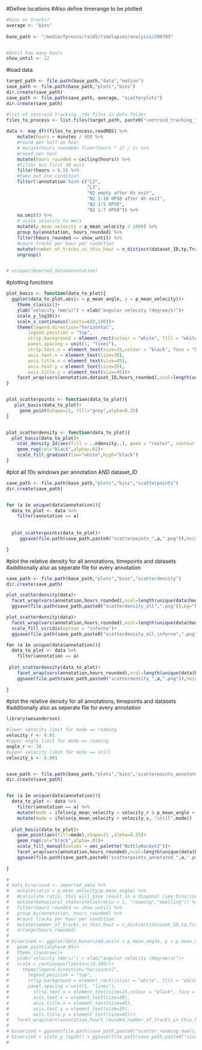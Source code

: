   
#Define locations
#Also define timerange to be plotted
```r
#bins or tracks?
average <- "bins"
  
base_path <- "/media/fpreuss/raid5/timelapses/analysis/200703"


#Until how many hours
show_until <- 12

```

#load data
```r

target_path <- file.path(base_path,"data","motion")
save_path <- file.path(base_path,"plots","bins")
dir.create(save_path)
save_path <- file.path(save_path, average, "scatterplots")
dir.create(save_path)

#list of centroid tracking .rds files in data folder
files_to_process <- list.files(target_path, paste0("centroid_tracking_",average,".rds"),full.names = TRUE, ignore.case = TRUE)
  
data <- map_dfr(files_to_process,readRDS) %>%
    mutate(hours = minutes / 60) %>%
    #round per half an hour
    # mutate(hours_rounded= floor(hours * 2) / 2) %>%
    #round per hour
    mutate(hours_rounded = ceiling(hours)) %>%
    #filter out first 30 mins
    filter(hours > 0.5) %>%
    #take out one condition
    filter(!annotation %in% c("L2",
                              "L3",
                              "N2 empty after 6h exit",
                              "N2 1:10 OP50 after 6h exit",
                              "N2 1:5 OP50",
                              "N2 1:7 OP50")) %>%
    na.omit() %>%
    # scale velocity to mm/s
    mutate(p_mean_velocity = p_mean_velocity / 1000) %>%
    group_by(annotation, hours_rounded) %>%
    filter(hours_rounded <= show_until) %>%
    #count tracks per hour per condition
    mutate(number_of_tracks_in_this_hour = n_distinct(dataset_ID,tp,TrackID)) %>%
    ungroup()


# unique(imported_data$annotation)


```

#plotting functions
```r

plot_basis <- function(data_to_plot){
  ggplot(data_to_plot,aes(x = p_mean_angle, y = p_mean_velocity))+
    theme_classic()+
    ylab("velocity (mm/s)") + xlab("angular velocity (degree/s)")+
    scale_y_log10()+
    scale_x_continuous(limits=c(0,180))+
    theme(legend.direction="horizontal",
        legend.position = "top",
        strip.background = element_rect(colour = "white", fill = "white"),
        panel.spacing = unit(1, "lines"),
        strip.text.x = element_text(size=25,colour = "black", face = "bold"),
        axis.text.x = element_text(size=30),
        axis.title.x = element_text(size=45),
        axis.text.y = element_text(size=35),
        axis.title.y = element_text(size=45))+
    facet_wrap(vars(annotation,dataset_ID,hours_rounded),ncol=length(unique(data$hours_rounded)),scales="free_x")
}


plot_scatterpoints <- function(data_to_plot){
   plot_basis(data_to_plot)+
     geom_point(shape=21, fill="grey",alpha=0.25)
}


plot_scatterdensity <- function(data_to_plot){
  plot_basis(data_to_plot)+
    stat_density_2d(aes(fill = ..ndensity..), geom = "raster", contour = FALSE) +
    geom_rug(col="black",alpha=.01)+
    scale_fill_gradient(low="white",high="black")
}

```




#plot all 10s windows per annotation AND dataset_ID  
```r

save_path <- file.path(base_path,"plots","bins","scatterpoints")
dir.create(save_path)


for (a in unique(data$annotation)){
  data_to_plot <- data %>%
    filter(annotation == a)
  
  
  plot_scatterpoints(data_to_plot)+
     ggsave(file.path(save_path,paste0("scatterpoints_",a,".png")),height=15,width=35)

}
```


#plot the relative density for all annotations, timepoints and datasets
#additionally also as seperate file for every annotation
```r

save_path <- file.path(base_path,"plots","bins","scatterdensity")
dir.create(save_path)

plot_scatterdensity(data)+
  facet_wrap(vars(annotation,hours_rounded),ncol=length(unique(data$hours_rounded)),scales="free_x")+
  ggsave(file.path(save_path,paste0("scatterdensity_all",".png")),bg="black",height=30,width=40)

plot_scatterdensity(data)+
  facet_wrap(vars(annotation,hours_rounded),ncol=length(unique(data$hours_rounded)),scales="free_x")+
  scale_fill_viridis(option = "inferno")+
  ggsave(file.path(save_path,paste0("scatterdensity_all_inferno",".png")),bg="black",height=30,width=40)

for (a in unique(data$annotation)){
  data_to_plot <- data %>%
    filter(annotation == a)
  
 plot_scatterdensity(data_to_plot)+
    facet_wrap(vars(annotation,hours_rounded),ncol=length(unique(data$hours_rounded)),scales="free_x")+
    ggsave(file.path(save_path,paste0("scatterdensity_",a,".png")),height=7.5,width=45)
    
}  

```


#plot the relative density for all annotations, timepoints and datasets
#additionally also as seperate file for every annotation
```r
library(wesanderson)

#lower velocity limit for mode == roaming
velocity_r <- 0.01
#upper angle limit for mode == roaming
angle_r <- 30
#upper velocity limit for mode == still
velocity_s <- 0.001


save_path <- file.path(base_path,"plots","bins","scatterpoints_annotated")
dir.create(save_path)


for (a in unique(data$annotation)){
  data_to_plot <- data %>%
    filter(annotation == a) %>%
    mutate(mode = ifelse(p_mean_velocity > velocity_r & p_mean_angle < angle_r,"roaming","dwelling")) %>%
    mutate(mode = ifelse(p_mean_velocity < velocity_s, "still",mode))
  
  plot_basis(data_to_plot)+
    geom_point(aes(fill=mode),shape=21 ,alpha=0.25)+
    geom_rug(col="black",alpha=.01)+
    scale_fill_manual(values = wes_palette("BottleRocket2"))+
    facet_wrap(vars(annotation,hours_rounded),ncol=length(unique(data$hours_rounded)),scales="free_x")+
    ggsave(file.path(save_path,paste0("scatterpoints_annotated_",a,".png")),height=7.5,width=45)
    
}  

```

```r
  
#   
# data_binarized <- imported_data %>%
#   mutate(ratio = p_mean_velocity/p_mean_angle) %>%
#   #calculate ratio, this will give result in a diagonal (see binarized_not_log plot)
#   mutate(behavioral_state=ifelse(ratio > 1, "roaming","dwelling")) %>%
#   filter(hours_rounded <= show_until) %>%
#   group_by(annotation, hours_rounded) %>%
#   #count tracks per hour per condition
#   mutate(number_of_tracks_in_this_hour = n_distinct(dataset_ID,tp,TrackID)) %>%
#   arrange(hours_rounded) 
#   
# binarized <- ggplot(data_binarized,aes(x = p_mean_angle, y = p_mean_velocity,color=behavioral_state))+
#   geom_point(alpha=0.05)+
#   theme_linedraw()+
#   ylab("velocity (mm/s)") + xlab("angular velocity (degree/s)")+
#   scale_x_continuous(limits=c(0,180))+
#     theme(legend.direction="horizontal",
#       legend.position = "top",
#       strip.background = element_rect(colour = "white", fill = "white"),
#       panel.spacing = unit(1, "lines"),
#         strip.text.x = element_text(size=15,colour = "black", face = "bold"),
#         axis.text.x = element_text(size=30),
#         axis.title.x = element_text(size=45),
#         axis.text.y = element_text(size=35),
#         axis.title.y = element_text(size=45))+
#   facet_wrap(vars(annotation,hours_rounded,number_of_tracks_in_this_hour),ncol=length(unique(data$hours_rounded)),scales="free_x")
#   
# binarized + ggsave(file.path(save_path,paste0("scatter_roaming_dwelling_heatmap_binarized_not_log",".png")),height=35,width=35)
# binarized + scale_y_log10() + ggsave(file.path(save_path,paste0("scatter_roaming_dwelling_heatmap_binarized",".png")),height=35,width=35)
#   

  
```

